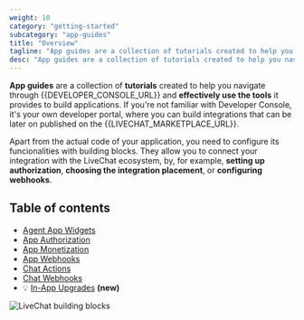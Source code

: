 ```yaml
---
weight: 10
category: "getting-started"
subcategory: "app-guides"
title: "Overview"
tagline: "App guides are a collection of tutorials created to help you navigate through Developer Console."
desc: "App guides are a collection of tutorials created to help you navigate through Developer Console and effectively use the tools it provides to build applications."
---
```


**App guides** are a collection of **tutorials** created to help you navigate through {{DEVELOPER_CONSOLE_URL}} and **effectively use the tools** it provides to build applications. If you're not familiar with Developer Console, it's your own developer portal, where you can build integrations that can be later on published on the {{LIVECHAT_MARKETPLACE_URL}}.

Apart from the actual code of your application, you need to configure its funcionalities with building blocks. They allow you to connect your integration with the LiveChat ecosystem, by, for example, **setting up authorization**, **choosing the integration placement**, or **configuring webhooks**.

## Table of contents

- [Agent App Widgets](/getting-started/app-guides/agent-app-widgets/)
- [App Authorization](/app-guides/app-authorization/)
- [App Monetization](/getting-started/app-guides/app-monetization)
- [App Webhooks](/app-guides/app-webhooks/)
- [Chat Actions](/getting-started/app-guides/chat-actions/)
- [Chat Webhooks](/app-guides/chat-webhooks/)
- 💡 [In-App Upgrades](/getting-started/app-guides/in-app-upgrades/) **(new)**

<div style="max-width: 700px">
  <img src="developers-building-blocks-livechat.png" alt="LiveChat building blocks" />
</div>
